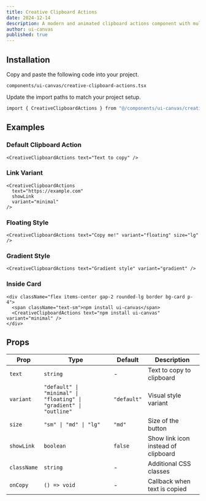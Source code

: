 ```yaml
---
title: Creative Clipboard Actions
date: 2024-12-14
description: A modern and animated clipboard actions component with multiple variants and styles.
author: ui-canvas
published: true
---
```


<ComponentPreview name="creative-clipboard-actions-demo" />

## Installation

<Steps>

<Step>Copy and paste the following code into your project.</Step>

`components/ui-canvas/creative-clipboard-actions.tsx`

<ComponentSource name="creative-clipboard-actions" />

<Step>Update the import paths to match your project setup.</Step>

```bash
import { CreativeClipboardActions } from "@/components/ui-canvas/creative-clipboard-actions";
```

</Steps>

## Examples

### Default Clipboard Action

```tsx
<CreativeClipboardActions text="Text to copy" />
```

### Link Variant

```tsx
<CreativeClipboardActions
  text="https://example.com"
  showLink
  variant="minimal"
/>
```

### Floating Style

```tsx
<CreativeClipboardActions text="Copy me!" variant="floating" size="lg" />
```

### Gradient Style

```tsx
<CreativeClipboardActions text="Gradient style" variant="gradient" />
```

### Inside Card

```tsx
<div className="flex items-center gap-2 rounded-lg border bg-card p-4">
  <span className="text-sm">npm install ui-canvas</span>
  <CreativeClipboardActions text="npm install ui-canvas" variant="minimal" />
</div>
```

## Props

| Prop        | Type                                                              | Default     | Description                         |
| ----------- | ----------------------------------------------------------------- | ----------- | ----------------------------------- |
| `text`      | `string`                                                          | -           | Text to copy to clipboard           |
| `variant`   | `"default" \| "minimal" \| "floating" \| "gradient" \| "outline"` | `"default"` | Visual style variant                |
| `size`      | `"sm" \| "md" \| "lg"`                                            | `"md"`      | Size of the button                  |
| `showLink`  | `boolean`                                                         | `false`     | Show link icon instead of clipboard |
| `className` | `string`                                                          | -           | Additional CSS classes              |
| `onCopy`    | `() => void`                                                      | -           | Callback when text is copied        |
